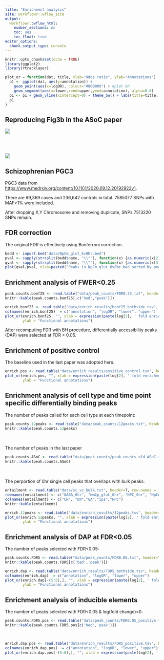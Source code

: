 ```yaml
---
title: "Enrichment analysis"
site: workflowr::wflow_site
output:
  workflowr::wflow_html:
    number_sections: no
    toc: yes
    toc_float: true
editor_options:
  chunk_output_type: console
---
```


```r
knitr::opts_chunk$set(echo = TRUE)
library(ggplot2)
library(rtracklayer)

plot_or = function(dat, title, xlab="Odds ratio", ylab="Annotations") {
  p1 <- ggplot(dat, aes(y=annotation)) + 
    geom_point(aes(x=logOR), colour="#800000") + #plot OR
    geom_segment(aes(x=lower,xend=upper,yend=annotation), alpha=0.8)
  p1 <- p1 + geom_vline(xintercept=0) + theme_bw() + labs(title=title, x=xlab, y=ylab)
  p1
}
```

## Reproducing Fig3b in the ASoC paper
![](assets/reproduced_Fig3B.png)

<br><br><br>
![](assets/ASoC_Fig3B.jpeg)


## Schizophrenian PGC3

PGC3 data from <https://www.medrxiv.org/content/10.1101/2020.09.12.20192922v1>. 

There are 69,369 cases and 236,642 controls in total. 7585077 SNPs with MAF>1% were included.

After dropping X,Y Chromosome and removing duplicate, SNPs 7513220 SNPs remain.


## FDR correction

The original FDR is effectively using Bonferroni correction. 
```r
bedd <- import.bed("data/NpCm_glut_6v0hr.bed")
pval <- sapply(strsplit(bedd$name, "\\^"), function(x) {as.numeric(x[2])})
qval <- sapply(strsplit(bedd$name, "\\^"), function(x) {as.numeric(x[3])})
plot(qval/pval, xlab=paste0("Peaks in NpCm_glut_6v0hr.bed sorted by pvalues"), ylab="FDR/P")
```

## Enrichment analysis of FWER<0.25
```r
peak.counts.bonf25 <- read.table("data/peak_counts/FDR0.25.txt", header=T)
knitr::kable(peak.counts.bonf25[,c("bed","peak")])
```

```r
enrich.bonf25 <- read.table("data/enrich_results/bonf25_bothside.tsv", header=T)
colnames(enrich.bonf25)  = c("annotation", "logOR", "lower", "upper")
plot_or(enrich.bonf25, "", xlab = expression(paste(log[2], ' fold enrichment of SZ variants')),
        ylab = "Functional annotations")
```



After recomputing FDR with BH procedure, differentially accessibility peaks (DAP) were selected at FDR < 0.05. 

## Enrichment of positive control

The baseline used in the last paper was adopted here.

```r
enrich.pos <- read.table("data/enrich_results/positive_control.tsv", header=T)
plot_or(enrich.pos, "", xlab = expression(paste(log[2], ' fold enrichment of SZ variants')),
        ylab = "Functional annotations")
```

## Enrichment analysis of cell type and time point specific differentially binding peaks

The number of peaks called for each cell type at each timepoint: 
```r
peak.counts.12peaks <- read.table("data/peak_counts/12peaks.txt", header=T)
knitr::kable(peak.counts.12peaks)
```
<br><br>
The number of peaks in the last paper
```r
peak.counts.ASoC <- read.table("data/peak_counts/peak_counts_old_ASoC.txt", header=T)
knitr::kable(peak.counts.ASoC)
```
<br><br>
The perportion of 0hr single cell peaks that overlaps with bulk peaks:
```r
entailment <- read.table("data/sc_vs_bulk.txt", header=T, row.names = 1)
rownames(entailment) <- c("GABA_0hr", "NmCp_glut_0hr", "NPC_0hr", "NpCm_glut_0hr")
colnames(entailment) <- c("CN", "DN","GA","ips","NPC")
knitr::kable(entailment)
```

```r
enrich.12peaks <- read.table("data/enrich_results/12peaks.tsv", header=T)
plot_or(enrich.12peaks, "", xlab = expression(paste(log[2], ' fold enrichment of SZ variants')),
        ylab = "Functional annotations")
```

## Enrichment analysis of DAP at FDR<0.05
The number of peaks selected with FDR<0.05:
```r
peak.counts.FDR5 <- read.table("data/peak_counts/FDR0.05.txt", header=T)
knitr::kable(peak.counts.FDR5[c('bed','peak')])
```
```r
enrich.dap <- read.table("data/enrich_results/FDR5_bothside.tsv", header=T)
colnames(enrich.dap)  = c("annotation", "logOR", "lower", "upper")
plot_or(enrich.dap[-(5:6),], "", xlab = expression(paste(log[2], ' fold enrichment of SZ variants')),
        ylab = "Functional annotations")
```

## Enrichment analysis of inducible elements

The number of peaks selected with FDR<0.05 & log(fold change)>0:
```r
peak.counts.FDR5.pos <- read.table("data/peak_counts/FDR0.05_positive.txt", header=T)
knitr::kable(peak.counts.FDR5.pos[c('bed','peak')])
```
<br>
```r
enrich.dap.pos <- read.table("data/enrich_results/FDR5_positive.tsv", header=T)
colnames(enrich.dap.pos)  = c("annotation", "logOR", "lower", "upper")
plot_or(enrich.dap.pos[-(5:6),], "", xlab = expression(paste(log[2], ' fold enrichment of SZ variants')), ylab = "Functional annotations")
```


